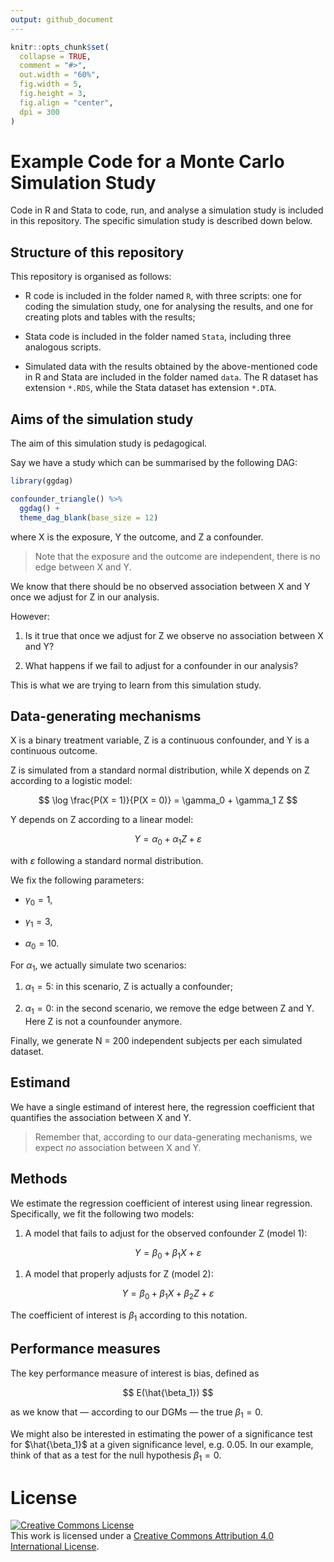 ```yaml
---
output: github_document
---
```


<!-- README.md is generated from README.Rmd. Please edit that file -->

```r
knitr::opts_chunk$set(
  collapse = TRUE,
  comment = "#>",
  out.width = "60%",
  fig.width = 5,
  fig.height = 3,
  fig.align = "center",
  dpi = 300
)
```

# Example Code for a Monte Carlo Simulation Study

Code in R and Stata to code, run, and analyse a simulation study is included in this repository.
The specific simulation study is described down below.

## Structure of this repository

This repository is organised as follows:

* R code is included in the folder named `R`, with three scripts: one for coding the simulation study, one for analysing the results, and one for creating plots and tables with the results;

* Stata code is included in the folder named `Stata`, including three analogous scripts.

* Simulated data with the results obtained by the above-mentioned code in R and Stata are included in the folder named `data`.
  The R dataset has extension `*.RDS`, while the Stata dataset has extension `*.DTA`.

## Aims of the simulation study

The aim of this simulation study is pedagogical.

Say we have a study which can be summarised by the following DAG:

```r
library(ggdag)

confounder_triangle() %>%
  ggdag() +
  theme_dag_blank(base_size = 12)
```

where X is the exposure, Y the outcome, and Z a confounder.

> Note that the exposure and the outcome are independent, there is no edge between X and Y.

We know that there should be no observed association between X and Y once we adjust for Z in our analysis.

However:

1. Is it true that once we adjust for Z we observe no association between X and Y?

1. What happens if we fail to adjust for a confounder in our analysis?

This is what we are trying to learn from this simulation study.

## Data-generating mechanisms

X is a binary treatment variable, Z is a continuous confounder, and Y is a continuous outcome.

Z is simulated from a standard normal distribution, while X depends on Z according to a logistic model:

$$
\log \frac{P(X = 1)}{P(X = 0)} = \gamma_0 + \gamma_1 Z
$$

Y depends on Z according to a linear model:

$$
Y = \alpha_0 + \alpha_1 Z + \varepsilon
$$

with $\varepsilon$ following a standard normal distribution.

We fix the following parameters:

* $\gamma_0 = 1$, 

* $\gamma_1 = 3$, 

* $\alpha_0 = 10$.

For $\alpha_1$, we actually simulate two scenarios:

1. $\alpha_1 = 5$: in this scenario, Z is actually a confounder;

1. $\alpha_1 = 0$: in the second scenario, we remove the edge between Z and Y. Here Z is not a counfounder anymore.

Finally, we generate N = 200 independent subjects per each simulated dataset.

## Estimand

We have a single estimand of interest here, the regression coefficient that quantifies the association between X and Y.

> Remember that, according to our data-generating mechanisms, we expect _no_ association between X and Y.

## Methods

We estimate the regression coefficient of interest using linear regression.
Specifically, we fit the following two models:

1. A model that fails to adjust for the observed confounder Z (model 1):

$$
Y = \beta_0 + \beta_1 X + \varepsilon
$$

1. A model that properly adjusts for Z (model 2):

$$
Y = \beta_0 + \beta_1 X + \beta_2 Z + \varepsilon
$$

The coefficient of interest is $\beta_1$ according to this notation.

## Performance measures

The key performance measure of interest is bias, defined as

$$
E(\hat{\beta_1})
$$

as we know that — according to our DGMs — the true $\beta_1 = 0$.

We might also be interested in estimating the power of a significance test for $\hat{\beta_1}$ at a given significance level, e.g. 0.05.
In our example, think of that as a test for the null hypothesis $\beta_1 = 0$.

# License

<a rel="license" href="http://creativecommons.org/licenses/by/4.0/">
    <img alt="Creative Commons License" style="border-width:0" src="https://i.creativecommons.org/l/by/4.0/88x31.png" />
</a>
<br />
This work is licensed under a <a rel="license" href="http://creativecommons.org/licenses/by/4.0/">Creative Commons Attribution 4.0 International License</a>.
